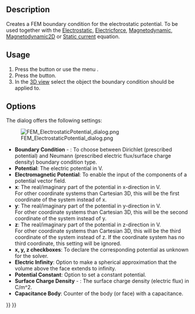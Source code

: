 <languages/>
<translate>

<!--T:4-->
{{Docnav
|[[FEM_ElementFluid1D|Fluid section for 1D flow]]
|[[FEM_ConstraintCurrentDensity|Constraint current density]]
|[[FEM_Workbench|FEM]]
|IconL=FEM_ElementFluid1D.svg
|IconR=FEM_ConstraintCurrentDensity.svg
|IconC=Workbench_FEM.svg
}}

<!--T:1-->
{{GuiCommandContainer|
{{GuiCommand
|Name=FEM ConstraintElectrostaticPotential
|MenuLocation=Model → Electromagnetic boundary conditions → Electrostatic potential boundary condition
|Workbenches=[[FEM_Workbench|FEM]]
|SeeAlso=[[FEM_Example_Capacitance_Two_Balls|FEM capacitance example]], [[FEM_tutorial|FEM tutorial]]
}}
{{GuiCommandFemInfo
|Solvers=Elmer
}}
}}

==Description== <!--T:8-->

<!--T:2-->
Creates a FEM boundary condition for the electrostatic potential. To be used together with the [[FEM_EquationElectrostatic|Electrostatic]], [[FEM_EquationElectricforce|Electricforce]], [[FEM_EquationMagnetodynamic|Magnetodynamic]], [[FEM_EquationMagnetodynamic2D|Magnetodynamic2D]] or [[FEM_EquationStaticCurrent|Static current]] equation.

==Usage== <!--T:9-->

<!--T:44-->
# Press the {{Button|[[Image:FEM_ConstraintElectrostaticPotential.svg|16px]] [[FEM_ConstraintElectrostaticPotential|Electrostatic potential boundary condition]]}} button or use the menu {{MenuCommand|Model → Electromagnetic boundary conditions → [[Image:FEM_ConstraintElectrostaticPotential.svg|16px]] Electrostatic potential boundary condition}}.
# Press the {{Button|Add}} button.
# In the [[3D_view|3D view]] select the object the boundary condition should be applied to.

==Options== <!--T:27-->

<!--T:43-->
The dialog offers the following settings:

<!--T:28-->
[[Image:FEM_ElectrostaticPotential_dialog.png]]

<!--T:45-->
* '''Boundary Condition''' - {{Version|1.1}}: To choose between Dirichlet (prescribed potential) and Neumann (prescribed electric flux/surface charge density) boundary condition type.
* '''Potential''': The electric potential in V.
* '''Electromagnetic Potential''': To enable the input of the components of a potential vector field.
* '''x''': The real/imaginary part of the potential in x-direction in V.</br> For other coordinate systems than Cartesian 3D, this will be the first coordinate of the system instead of x.
* '''y''': The real/imaginary part of the potential in y-direction in V.</br> For other coordinate systems than Cartesian 3D, this will be the second coordinate of the system instead of y.
* '''z''': The real/imaginary part of the potential in z-direction in V.</br> For other coordinate systems than Cartesian 3D, this will be the third coordinate of the system instead of z. If the coordinate system has no third coordinate, this setting will be ignored.
* '''x, y, z checkboxes''': To declare the corresponding potential as unknown for the solver.
* '''Electric Infinity''': Option to make a spherical approximation that the volume above the face extends to infinity.
* '''Potential Constant''': Option to set a constant potential.
* '''Surface Charge Density''' - {{Version|1.1}}: The surface charge density (electric flux) in C/m^2.
* '''Capacitance Body''': Counter of the body (or face) with a capacitance.


<!--T:5-->
{{Docnav
|[[FEM_ElementFluid1D|Fluid section for 1D flow]]
|[[FEM_ConstraintCurrentDensity|Constraint current density]]
|[[FEM_Workbench|FEM]]
|IconL=FEM_ElementFluid1D.svg
|IconR=FEM_ConstraintCurrentDensity.svg
|IconC=Workbench_FEM.svg
}}

</translate>
{{FEM Tools navi{{#translation:}}}}
{{Userdocnavi{{#translation:}}}}